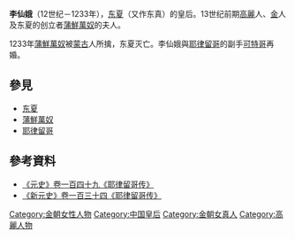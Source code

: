 '''李仙娥'''（12世纪－1233年），[[东夏|东夏]]（又作东真）的皇后。13世纪前期[[高麗_(918年－1392年)|高麗]]人、[[金朝|金]]人及东夏的创立者[[蒲鮮萬奴|蒲鮮萬奴]]的夫人。

1233年[[蒲鮮萬奴|蒲鮮萬奴]]被[[蒙古帝国|蒙古]]人所擒，东夏灭亡。李仙娥與[[耶律留哥|耶律留哥]]的副手[[可特哥|可特哥]]再婚。

== 參見 ==
*[[东夏|东夏]]
*[[蒲鮮萬奴|蒲鮮萬奴]]
*[[耶律留哥|耶律留哥]]

==參考資料==
*[http://www.guoxue.com/shibu/24shi/yuanshi/yuas_149.htm 《元史》卷一百四十九《耶律留哥传》] {{Wayback|url=http://www.guoxue.com/shibu/24shi/yuanshi/yuas_149.htm |date=20201124160002 }}
*[http://www.guoxue123.com/shibu/0101/00xys/133.htm 《新元史》卷一百三十四《耶律留哥传》] {{Wayback|url=http://www.guoxue123.com/shibu/0101/00xys/133.htm |date=20201124154621 }}

{{金朝人物小作品}}
{{DEFAULTSORT:L}}
[[Category:金朝女性人物|Category:金朝女性人物]]
[[Category:中国皇后|Category:中国皇后]]
[[Category:金朝女真人|Category:金朝女真人]]
[[Category:高麗人物|Category:高麗人物]]